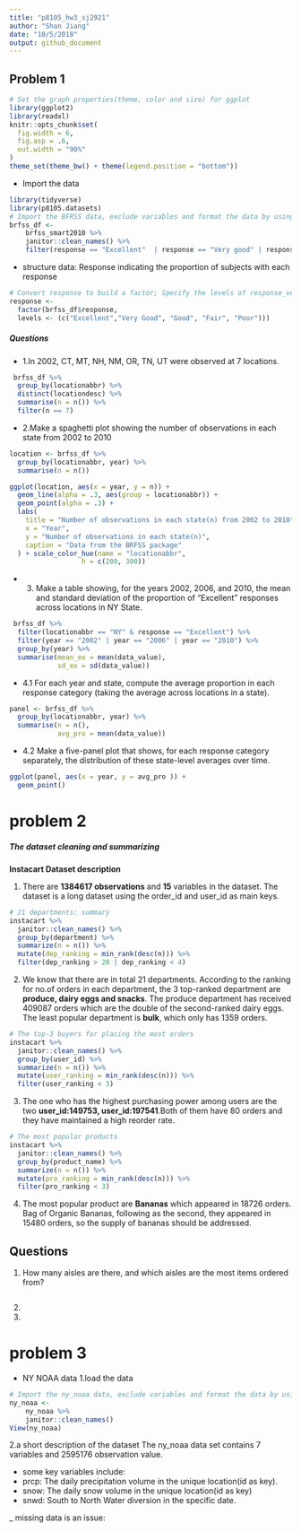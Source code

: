 ```yaml
---
title: "p8105_hw3_sj2921"
author: "Shan Jiang"
date: "10/5/2018"
output: github_document
---
```

## Problem 1
```r
# Set the graph properties(theme, color and size) for ggplot
library(ggplot2)
library(readxl)
knitr::opts_chunk$set(
  fig.width = 6,
  fig.asp = .6,
  out.width = "90%"
)
theme_set(theme_bw() + theme(legend.position = "bottom"))
```
* Import the data
```r
library(tidyverse)
library(p8105.datasets)
# Import the BFRSS data, exclude variables and format the data by using appropriate names.
brfss_df <- 
    brfss_smart2010 %>% 
    janitor::clean_names() %>% 
    filter(response == "Excellent"  | response == "Very good" | response == "Good" | response == "Fair" | response == "Poor") 

```
* structure data: Response indicating the proportion of subjects with each response
```r
# Convert response to build a factor; Specify the levels of response_vector
response <- 
  factor(brfss_df$response, 
  levels <- (c("Excellent","Very Good", "Good", "Fair", "Poor")))


```
##### Questions
* 1.In 2002,  CT, MT, NH, NM, OR, TN, UT were observed at 7 locations.
```r
 brfss_df %>% 
  group_by(locationabbr) %>% 
  distinct(locationdesc) %>% 
  summarise(n = n()) %>% 
  filter(n == 7)
```
* 2.Make a spaghetti plot showing the number of observations in each state from 2002 to 2010
```r
location <- brfss_df %>% 
  group_by(locationabbr, year) %>% 
  summarise(n = n()) 

ggplot(location, aes(x = year, y = n)) +
  geom_line(alpha = .3, aes(group = locationabbr)) +
  geom_point(alpha = .3) +
  labs(
    title = "Number of observations in each state(n) from 2002 to 2010",
    x = "Year",
    y = "Number of observations in each state(n)",
    caption = "Data from the BRFSS package"
  ) + scale_color_hue(name = "locationabbr", 
                  h = c(200, 300))
```
* 3. Make a table showing, for the years 2002, 2006, and 2010, the mean and standard deviation of the proportion of “Excellent” responses across locations in NY State.
```r
 brfss_df %>% 
  filter(locationabbr == "NY" & response == "Excellent") %>%
  filter(year == "2002" | year == "2006" | year == "2010") %>% 
  group_by(year) %>% 
  summarise(mean_ex = mean(data_value),
            sd_ex = sd(data_value)) 
```
* 4.1 For each year and state, compute the average proportion in each response category (taking the average across locations in a state). 
```r
panel <- brfss_df %>%
  group_by(locationabbr, year) %>% 
  summarise(n = n(),
            avg_pro = mean(data_value))
```
* 4.2 Make a five-panel plot that shows, for each response category separately, the distribution of these state-level averages over time.
```r
ggplot(panel, aes(x = year, y = avg_pro )) +
  geom_point()


```

# problem 2

##### The dataset cleaning and summarizing 

**Instacart Dataset description**

1. There are **1384617 observations** and **15** variables in the dataset. The dataset is a long dataset using the order_id and user_id as main keys. 
```r
# 21 departments: summary
instacart %>% 
  janitor::clean_names() %>% 
  group_by(department) %>% 
  summarize(n = n()) %>% 
  mutate(dep_ranking = min_rank(desc(n))) %>% 
  filter(dep_ranking > 20 | dep_ranking < 4)
```

2. We know that there are in total 21 departments. According to the ranking for no.of orders in each department, the 3 top-ranked department are **produce, dairy eggs and snacks**. The produce department has received 409087 orders which are the double of the second-ranked dairy eggs. The least popular department is **bulk**, which only has 1359 orders.

```r
# The top-3 buyers for placing the most orders
instacart %>% 
  janitor::clean_names() %>% 
  group_by(user_id) %>% 
  summarize(n = n()) %>% 
  mutate(user_ranking = min_rank(desc(n))) %>% 
  filter(user_ranking < 3)
```
3. The one who has the highest purchasing power among users are the two **user_id:149753, user_id:197541**.Both of them have 80 orders and they have maintained a high reorder rate. 
```r
# The most popular products
instacart %>% 
  janitor::clean_names() %>% 
  group_by(product_name) %>% 
  summarize(n = n()) %>% 
  mutate(pro_ranking = min_rank(desc(n))) %>% 
  filter(pro_ranking < 3)
```

4. The most popular product are **Bananas** which appeared in 18726 orders. Bag of Organic Bananas, following as the second, they appeared in 15480 orders, so the supply of bananas should be addressed.

Questions
-
1. How many aisles are there, and which aisles are the most items ordered from?
```r

```
2.


3.


# problem 3
* NY NOAA data
1.load the data
```r
# Import the ny_noaa data, exclude variables and format the data by using appropriate names.
ny_noaa <- 
    ny_noaa %>% 
    janitor::clean_names() 
View(ny_noaa)
```
2.a short description of the dataset
The ny_noaa data set contains 7 variables and 2595176 observation value.

- some key variables include: 
* prcp: The daily precipitation volume in the unique location(id as key). 
* snow: The daily snow volume in the unique location(id as key)
* snwd: South to North Water diversion in the specific date.

_ missing data is an issue: 

```r

```

